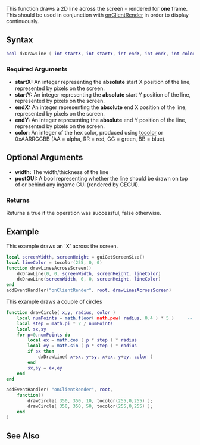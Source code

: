  
{{Client function}} 
This function draws a 2D line across the screen - rendered for '''one''' frame.  This should be used in conjunction with [[/onClientRender.md|onClientRender]] in order to display continuously.

==Syntax==
<syntaxhighlight lang="lua">
bool dxDrawLine ( int startX, int startY, int endX, int endY, int color, [float width=1, bool postGUI=false] )
</syntaxhighlight>

===Required Arguments=== 
* '''startX:''' An integer representing the '''absolute''' start X position of the line, represented by pixels on the screen.
* '''startY:''' An integer representing the '''absolute''' start Y position of the line, represented by pixels on the screen.
* '''endX:''' An integer representing the '''absolute''' end X position of the line, represented by pixels on the screen.
* '''endY:''' An integer representing the '''absolute''' end Y position of the line, represented by pixels on the screen.
* '''color:''' An integer of the hex color, produced using [[/tocolor.md|tocolor]] or 0xAARRGGBB (AA = alpha, RR = red, GG = green, BB = blue).

==Optional Arguments==
{{OptionalArg}}
* '''width:''' The width/thickness of the line 
* '''postGUI:''' A bool representing whether the line should be drawn on top of or behind any ingame GUI (rendered by CEGUI).

===Returns===
Returns a true if the operation was successful, false otherwise. 

==Example==
This example draws an 'X' across the screen.
<syntaxhighlight lang="lua">
local screenWidth, screenHeight = guiGetScreenSize() 
local lineColor = tocolor(255, 0, 0)
function drawLinesAcrossScreen()
	dxDrawLine(0, 0, screenWidth, screenHeight, lineColor)
	dxDrawLine(screenWidth, 0, 0, screenHeight, lineColor)
end
addEventHandler("onClientRender", root, drawLinesAcrossScreen)
</syntaxhighlight>

This example draws a couple of circles
<syntaxhighlight lang="lua">
function drawCircle( x,y, radius, color )
    local numPoints = math.floor( math.pow( radius, 0.4 ) * 5 )     -- Calculate number of points to make it look good
    local step = math.pi * 2 / numPoints
    local sx,sy
    for p=0,numPoints do
        local ex = math.cos ( p * step ) * radius
        local ey = math.sin ( p * step ) * radius
        if sx then
            dxDrawLine( x+sx, y+sy, x+ex, y+ey, color )
        end
        sx,sy = ex,ey
    end
end

addEventHandler( "onClientRender", root,
    function()
        drawCircle( 350, 350, 10, tocolor(255,0,255) );
        drawCircle( 350, 350, 50, tocolor(255,0,255) );
    end
)
</syntaxhighlight>
==See Also==
{{Drawing_functions}}